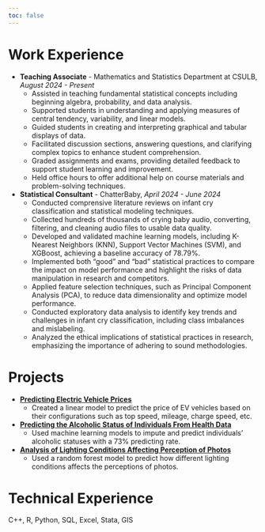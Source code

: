 ```yaml
---
toc: false
---
```


# Work Experience

-   **Teaching Associate** - Mathematics and Statistics Department at CSULB, *August 2024 - Present*
    -   Assisted in teaching fundamental statistical concepts including beginning algebra, probability, and data analysis.\
    -   Supported students in understanding and applying measures of central tendency, variability, and linear models.\
    -   Guided students in creating and interpreting graphical and tabular displays of data.\
    -   Facilitated discussion sections, answering questions, and clarifying complex topics to enhance student comprehension.\
    -   Graded assignments and exams, providing detailed feedback to support student learning and improvement.\
    -   Held office hours to offer additional help on course materials and problem-solving techniques.
    
-   **Statistical Consultant** - ChatterBaby, *April 2024 - June 2024*  
    -   Conducted comprensive literature reviews on infant cry classification and statistical modeling techniques.  
    -   Collected hundreds of thousands of crying baby audio, converting, filtering, and cleaning audio files to usable data quality.  
    -   Developed and validated machine learning models, including K-Nearest Neighbors (KNN), Support Vector Machines (SVM), and XGBoost, achieving a baseline accuracy of 78.79%.  
    -   Implemented both "good" and "bad" statistical practices to compare the impact on model performance and highlight the risks of data manipulation in research and competitors.  
    -   Applied feature selection techniques, such as Principal Component Analysis (PCA), to reduce data dimensionality and optimize model performance.  
    -   Conducted exploratory data analysis to identify key trends and challenges in infant cry classification, including class imbalances and mislabeling.  
    -   Analyzed the ethical implications of statistical practices in research, emphasizing the importance of adhering to sound methodologies.  
    

# Projects

-   [**Predicting Electric Vehicle Prices**](https://github.com/shunekawaoto2003/Predicting-EV-Prices)
    -   Created a linear model to predict the price of EV vehicles based on their configurations such as top speed, mileage, charge speed, etc.
-   [**Predicting the Alcoholic Status of Individuals From Health Data**](https://github.com/shunekawaoto2003/Predicting-Alcoholic-Status)
    -   Used machine learning models to impute and predict individuals' alcoholic statuses with a 73% predicting rate.
-   [**Analysis of Lighting Conditions Affecting Perception of Photos**](https://github.com/shunekawaoto2003/Analysis-of-light-conditions)
    -   Used a random forest model to predict how different lighting conditions affects the perceptions of photos.

# Technical Experience

C++, R, Python, SQL, Excel, Stata, GIS
